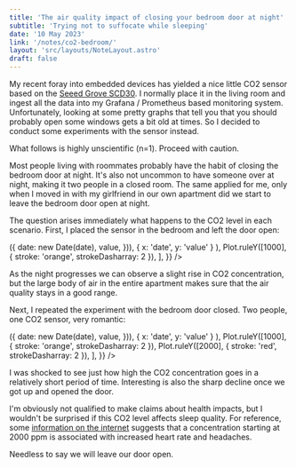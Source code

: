 ```yaml
---
title: 'The air quality impact of closing your bedroom door at night'
subtitle: 'Trying not to suffocate while sleeping'
date: '10 May 2023'
link: '/notes/co2-bedroom/'
layout: 'src/layouts/NoteLayout.astro'
draft: false
---
```



My recent foray into embedded devices has yielded a nice little CO2 sensor based on the
[Seeed Grove SCD30](http://www.seeedstudio.com/Grove-CO2-Temperature-Humidity-Sensor-SCD30-p-2911.html). I normally place it in the living room and ingest
all the data into my Grafana / Prometheus based monitoring system. Unfortunately, looking at
some pretty graphs that tell you that you should probably open some windows gets a bit old at
times. So I decided to conduct some experiments with the sensor instead.

<Info>What follows is highly unscientific (n=1). Proceed with caution.</Info>

Most people living with roommates probably have the habit of closing the bedroom door at
night. It's also not uncommon to have someone over at night, making it two people in a closed
room. The same applied for me, only when I moved in with my girlfriend in our own apartment
did we start to leave the bedroom door open at night.

The question arises immediately what happens to the CO2 level in each scenario. First, I
placed the sensor in the bedroom and left the door open:

<div class="my-4">
	<Chart
		options={{
			y: { label: '↑ co2 (ppm)', domain: [0, 1050] },
			x: { type: 'time' },
			marginLeft: 60,
			marks: [
				Plot.lineY(
					dataOpenDoor?.map(({ date, value }) => ({
						date: new Date(date),
						value,
					})),
					{ x: 'date', y: 'value' }
				),
				Plot.ruleY([1000], { stroke: 'orange', strokeDasharray: 2 }),
			],
		}}
	/>
</div>

As the night progresses we can observe a slight rise in CO2 concentration, but the large body
of air in the entire apartment makes sure that the air quality stays in a good range.

Next, I repeated the experiment with the bedroom door closed. Two people, one CO2 sensor, very
romantic:

<div class="my-4">
	<Chart
		options={{
			y: { label: '↑ co2 (ppm)' },
			x: { type: 'time' },
			marginLeft: 60,
			marks: [
				Plot.lineY(
					dataClosedDoor?.map(({ date, value }) => ({
						date: new Date(date),
						value,
					})),
					{ x: 'date', y: 'value' }
				),
				Plot.ruleY([1000], { stroke: 'orange', strokeDasharray: 2 }),
				Plot.ruleY([2000], { stroke: 'red', strokeDasharray: 2 }),
			],
		}}
	/>
</div>

I was shocked to see just how high the CO2 concentration goes in a relatively short period of
time. Interesting is also the sharp decline once we got up and opened the door.

I'm obviously not qualified to make claims about health impacts, but I wouldn't be surprised
if this CO2 level affects sleep quality. For reference, some
[information on the internet](https://www.dhs.wisconsin.gov/chemical/carbondioxide.htm)
suggests that a concentration starting at 2000 ppm is associated with increased heart rate and
headaches.

Needless to say we will leave our door open.
